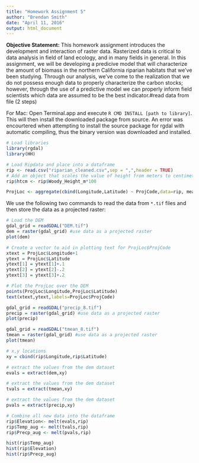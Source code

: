 ```yaml
---
title: "Homework Assignment 5"
author: "Brendan Smith"
date: "April 11, 2016"
output: html_document
---
```


**Objective Statement:** This homework assignment introduces the development and interaction of raster data. Rasterized data is critical to data analysis in field of land ecology, and in many fields in general. In this assignment, we will be developing a predicive model that will characterize the amount of biomass in the northern California riparian habitats that we've been studying. Through our analysis, we've come to the realization that we do not possess enough data to properly characterize the carbon stocks; however, through the use of a predictive model we can properly inform field scientists which data are assumed to be the best indicator.#read data from file (2 steps)

For Mac: Open Terminal.app and execute `R CMD INSTALL [path to library]`. This will then install the downloaded package from source. An error was encourtered when attempting to install the source package for rgdal with automatic compiling, thus the binary version was downloaded and installed.

```r
# Load libraries
library(rgdal)
library(HH)

# Load Ripdata and place into a dataframe
rip <- read.csv("riparian_cleaned.csv",sep = ",",header = TRUE)
# Add an object that scales the value of height from meters to centimeters
rip$htcm <- rip$Woody_Height_m*100

ProjLoc <- aggregate(cbind(Longitude,Latitude) ~ ProjCode,data=rip, mean)
```


We use the following two commands to read the data from `*.tif` files and then store the data as a projected raster:
```r
# Load the DEM
gdal_grid = readGDAL("DEM.tif")
dem = raster(gdal_grid) #use data as a projected raster
plot(dem)

# Create a vector to aid in plotting text for ProjLoc$ProjCode
xtext = ProjLoc$Longitude+1
ytext = ProjLoc$Latitude
ytext[1] = ytext[1]+.1
ytext[2] = ytext[2]-.2
ytext[3] = ytext[3]+.2

# Plot the ProjLoc over the DEM
points(ProjLoc$Longitude,ProjLoc$Latitude)
text(xtext,ytext,labels=ProjLoc$ProjCode)
```

```r
gdal_grid = readGDAL("precip_8.tif")
precip = raster(gdal_grid) #use data as a projected raster
plot(precip)
```

```r
gdal_grid = readGDAL("tmean_8.tif")
tmean = raster(gdal_grid) #use data as a projected raster
plot(tmean)
```

```r
# x,y locations
xy = cbind(rip$Longitude,rip$Latitude)

# extract the values from the dem dataset
evals = extract(dem,xy)

# extract the values from the dem dataset
tvals = extract(tmean,xy)

# extract the values from the dem dataset
pvals = extract(precip,xy)

# Combine all new data into the dataframe
rip$Elevation<- melt(evals,rip)
rip$Temp_aug <- melt(tvals,rip)
rip$Precp_aug <- melt(pvals,rip)

hist(rip$Temp_aug)
hist(rip$Elevation)
hist(rip$Precp_aug)
```

